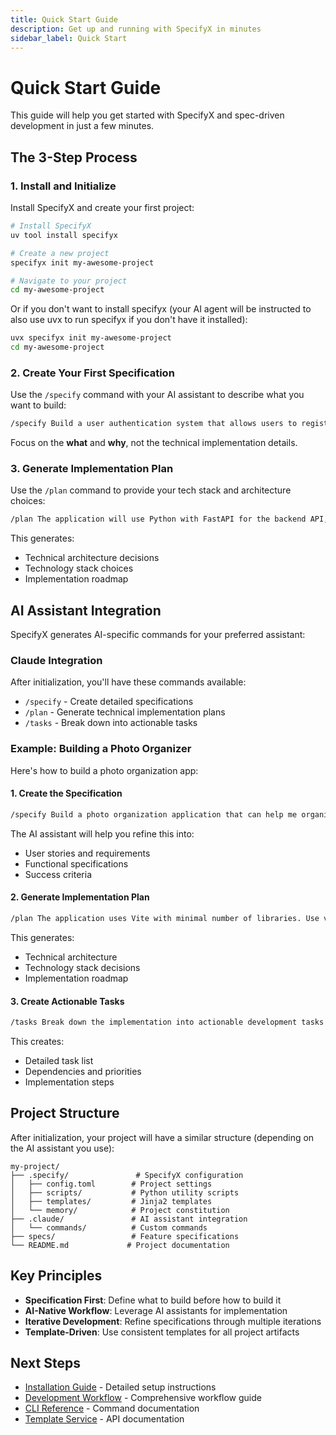 ```yaml
---
title: Quick Start Guide
description: Get up and running with SpecifyX in minutes
sidebar_label: Quick Start
---
```


# Quick Start Guide

This guide will help you get started with SpecifyX and spec-driven development in just a few minutes.

## The 3-Step Process

### 1. Install and Initialize

Install SpecifyX and create your first project:

```bash
# Install SpecifyX
uv tool install specifyx

# Create a new project
specifyx init my-awesome-project

# Navigate to your project
cd my-awesome-project
```

Or if you don't want to install specifyx (your AI agent will be instructed to also use uvx to run specifyx if you don't have it installed):

```bash
uvx specifyx init my-awesome-project
cd my-awesome-project
```

### 2. Create Your First Specification

Use the `/specify` command with your AI assistant to describe what you want to build:

```bash
/specify Build a user authentication system that allows users to register, login, and manage their profiles. The system should support email/password authentication, password reset functionality, and basic profile management.
```

Focus on the **what** and **why**, not the technical implementation details.

### 3. Generate Implementation Plan

Use the `/plan` command to provide your tech stack and architecture choices:

```bash
/plan The application will use Python with FastAPI for the backend API, SQLite for the database, and React for the frontend. Implement JWT tokens for authentication, bcrypt for password hashing, and include email verification for new accounts.
```

This generates:
- Technical architecture decisions
- Technology stack choices
- Implementation roadmap

## AI Assistant Integration

SpecifyX generates AI-specific commands for your preferred assistant:

### Claude Integration

After initialization, you'll have these commands available:
- `/specify` - Create detailed specifications
- `/plan` - Generate technical implementation plans
- `/tasks` - Break down into actionable tasks

### Example: Building a Photo Organizer

Here's how to build a photo organization app:

#### 1. Create the Specification

```bash
/specify Build a photo organization application that can help me organize my photos in separate photo albums. Albums are grouped by date and can be re-organized by dragging and dropping on the main page. Albums are never in other nested albums. Within each album, photos are previewed in a tile-like interface.
```

The AI assistant will help you refine this into:
- User stories and requirements
- Functional specifications
- Success criteria

#### 2. Generate Implementation Plan

```bash
/plan The application uses Vite with minimal number of libraries. Use vanilla HTML, CSS, and JavaScript as much as possible. Images are not uploaded anywhere and metadata is stored in a local SQLite database.
```

This generates:
- Technical architecture
- Technology stack decisions
- Implementation roadmap

#### 3. Create Actionable Tasks

```bash
/tasks Break down the implementation into actionable development tasks with clear deliverables and dependencies.
```

This creates:
- Detailed task list
- Dependencies and priorities
- Implementation steps

## Project Structure

After initialization, your project will have a similar structure (depending on the AI assistant you use):

```
my-project/
├── .specify/               # SpecifyX configuration
│   ├── config.toml        # Project settings
│   ├── scripts/           # Python utility scripts
│   ├── templates/         # Jinja2 templates
│   └── memory/            # Project constitution
├── .claude/               # AI assistant integration
│   └── commands/          # Custom commands
├── specs/                 # Feature specifications
└── README.md             # Project documentation
```

## Key Principles

- **Specification First**: Define what to build before how to build it
- **AI-Native Workflow**: Leverage AI assistants for implementation
- **Iterative Development**: Refine specifications through multiple iterations
- **Template-Driven**: Use consistent templates for all project artifacts

## Next Steps

- [Installation Guide](/docs/guides/installation) - Detailed setup instructions
- [Development Workflow](/docs/guides/workflow) - Comprehensive workflow guide
- [CLI Reference](/docs/reference/cli/init) - Command documentation
- [Template Service](/docs/reference/api/template_service) - API documentation
